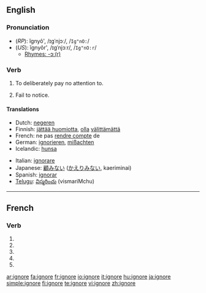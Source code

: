 {{see|ignoré}}
==English==

===Pronunciation===
* (''RP''): ĭgnyô', /ɪɡˈnjɔː/, /<tt>Ig"nO:</tt>/
* (''US''): ĭgnyôr', /ɪɡˈnjɔːr/, /<tt>Ig"nO:r</tt>/
** [[rhymes:English:-ɔː(r)|Rhymes: -ɔː(r)]]

===Verb===
{{en-verb|ignor|ing}}

# To deliberately pay no attention to.
# {{obsolete}} Fail to notice.

====Translations====
{{trans-top|To deliberately pay no attention to}}
* Dutch: [[negeren]]
* Finnish: [[jättää huomiotta]], [[olla]] [[välittää|välittämättä]]
* French: ne pas [[rendre compte]] de<!--note: "ignorer" is incorrect; this means "to be ignorant of", not "to ignore"-->
* German: [[ignorieren]], [[mißachten]]
* Icelandic: [[hunsa]]
{{trans-mid}}
* Italian: [[ignorare]]
* Japanese: [[顧みない]] ([[かえりみない]], kaeriminai)
* Spanish: [[ignorar]]
* [[Telugu]]: [[విస్మరించు]] (vismariMchu)
{{trans-bottom}}

----

==French==

===Verb===
{{fr-verb-form}}

# {{form of|[[first-person|First-person]] [[singular]] [[present indicative]]|ignorer|lang=French}}
# {{form of|[[third-person|Third-person]] [[singular]] [[present indicative]]| ignorer|lang=French}}
# {{form of|First-person singular [[present subjunctive]]|ignorer|lang=French}}
# {{form of|[[third-person|Third-person]] singular [[present subjunctive]]| ignorer|lang=French}}
# {{form of|Second-person singular [[imperative]]|ignorer |lang=French}}

[[ar:ignore]]
[[fa:ignore]]
[[fr:ignore]]
[[io:ignore]]
[[it:ignore]]
[[hu:ignore]]
[[ja:ignore]]
[[simple:ignore]]
[[fi:ignore]]
[[te:ignore]]
[[vi:ignore]]
[[zh:ignore]]